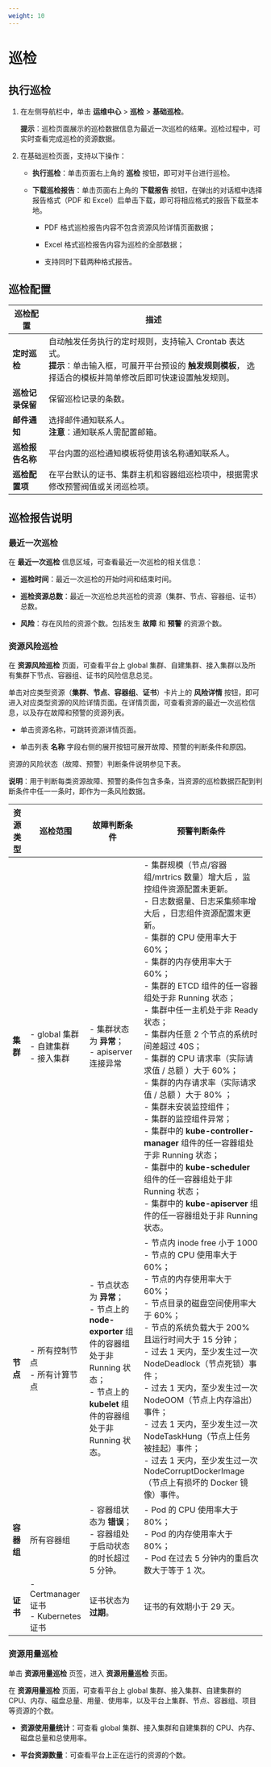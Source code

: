 ```yaml
---
weight: 10
---
```


# 巡检

## 执行巡检

1. 在左侧导航栏中，单击 **运维中心** > **巡检** > **基础巡检**。

    **提示**：巡检页面展示的巡检数据信息为最近一次巡检的结果。巡检过程中，可实时查看完成巡检的资源数据。
    
2. 在基础巡检页面，支持以下操作：
    
    * **执行巡检**：单击页面右上角的 **巡检** 按钮，即可对平台进行巡检。
    
    * **下载巡检报告**：单击页面右上角的 **下载报告** 按钮，在弹出的对话框中选择报告格式（PDF 和 Excel）后单击下载，即可将相应格式的报告下载至本地。

        * PDF 格式巡检报告内容不包含资源风险详情页面数据；

        * Excel 格式巡检报告内容为巡检的全部数据；

        * 支持同时下载两种格式报告。

## 巡检配置

| 巡检配置 | 描述          |
| ----- | -------------------- |
| **定时巡检**     | 自动触发任务执行的定时规则，支持输入 Crontab 表达式。<br />**提示**：单击输入框，可展开平台预设的 **触发规则模板**， 选择适合的模板并简单修改后即可快速设置触发规则。|
| **巡检记录保留**     | 保留巡检记录的条数。|
| **邮件通知**     | 选择邮件通知联系人。<br />**注意**：通知联系人需配置邮箱。|
| **巡检报告名称**     | 平台内置的巡检通知模板将使用该名称通知联系人。|
| **巡检配置项**     | 在平台默认的证书、集群主机和容器组巡检项中，根据需求修改预警阀值或关闭巡检项。|

## 巡检报告说明

### 最近一次巡检

在 **最近一次巡检** 信息区域，可查看最近一次巡检的相关信息：

* **巡检时间**：最近一次巡检的开始时间和结束时间。

* **巡检资源总数**：最近一次巡检总共巡检的资源（集群、节点、容器组、证书）总数。

* **风险**：存在风险的资源个数。包括发生 **故障** 和 **预警** 的资源个数。

### 资源风险巡检

在 **资源风险巡检** 页面，可查看平台上 global 集群、自建集群、接入集群以及所有集群下节点、容器组、证书的风险信息总览。

单击对应类型资源（**集群**、**节点**、**容器组**、**证书**）卡片上的 **风险详情** 按钮，即可进入对应类型资源的风险详情页面。在详情页面，可查看资源的最近一次巡检信息，以及存在故障和预警的资源列表。
    
* 单击资源名称，可跳转资源详情页面。

* 单击列表 **名称** 字段右侧的展开按钮可展开故障、预警的判断条件和原因。

资源的风险状态（故障、预警）判断条件说明参见下表。

**说明**：用于判断每类资源故障、预警的条件包含多条，当资源的巡检数据匹配到判断条件中任一一条时，即作为一条风险数据。

| 资源类型 | 巡检范围       | 故障判断条件          | 预警判断条件          |
| ----- | -------------------- | ---------- | --------------- |
| **集群**     | - global 集群 <br />- 自建集群 <br />- 接入集群    |- 集群状态为 **异常**； <br />- apiserver 连接异常     |  - 集群规模（节点/容器组/mrtrics 数量）增大后 ，监控组件资源配置未更新。<br />- 日志数据量、日志采集频率增大后 ，日志组件资源配置末更新。<br />- 集群的 CPU 使用率大于 60%； <br />- 集群的内存使用率大于 60%； <br />- 集群的 ETCD 组件的任一容器组处于非 Running 状态；<br />- 集群中任一主机处于非 Ready 状态； <br />- 集群内任意 2 个节点的系统时间差超过 40S；<br />- 集群的 CPU 请求率（实际请求值 / 总额 ）大于 60%；<br />- 集群的内存请求率（实际请求值 / 总额 ）大于 80% ；<br />- 集群未安装监控组件；<br />- 集群的监控组件异常；<br />- 集群中的 **kube-controller-manager** 组件的任一容器组处于非 Running 状态；<br />- 集群中的 **kube-scheduler** 组件的任一容器组处于非 Running 状态；<br />- 集群中的 **kube-apiserver** 组件的任一容器组处于非 Running 状态。|
| **节点**     | - 所有控制节点<br />- 所有计算节点       | - 节点状态为 **异常**；<br />- 节点上的 **node-exporter** 组件的容器组处于非 Running 状态； <br />- 节点上的 **kubelet** 组件的容器组处于非 Running 状态。           | - 节点内 inode free 小于 1000<br />- 节点的 CPU 使用率大于 60%；<br />- 节点的内存使用率大于 60%；<br />- 节点目录的磁盘空间使用率大于 60%；<br />- 节点的系统负载大于 200% 且运行时间大于 15 分钟；<br />- 过去 1 天内，至少发生过一次 NodeDeadlock（节点死锁）事件；<br />- 过去 1 天内，至少发生过一次 NodeOOM（节点上内存溢出）事件；<br />- 过去 1 天内，至少发生过一次 NodeTaskHung（节点上任务被挂起）事件；<br />- 过去 1 天内，至少发生过一次 NodeCorruptDockerImage（节点上有损坏的 Docker 镜像）事件。 |
| **容器组**   | 所有容器组      | - 容器组状态为 **错误**；<br />- 容器组处于启动状态的时长超过 5 分钟。 | - Pod 的 CPU 使用率大于 80%；<br />- Pod 的内存使用率大于 80%；<br />- Pod 在过去 5 分钟内的重启次数大于等于 1 次。 |
| **证书**     | - Certmanager 证书<br />- Kubernetes 证书 | 证书状态为 **过期**。         | 证书的有效期小于 29 天。  |

### 资源用量巡检

单击 **资源用量巡检** 页签，进入 **资源用量巡检** 页面。

在 **资源用量巡检** 页面，可查看平台上 global 集群、接入集群、自建集群的 CPU、内存、磁盘总量、用量、使用率，以及平台上集群、节点、容器组、项目等资源的个数。
        
* **资源使用量统计**：可查看 global 集群、接入集群和自建集群的 CPU、内存、磁盘总量和总使用率。

* **平台资源数量**：可查看平台上正在运行的资源的个数。     

